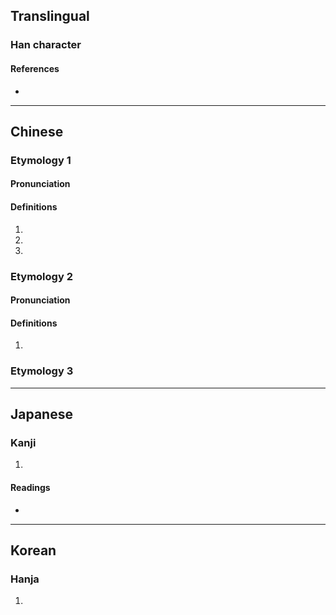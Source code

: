 {{character info/new}}
{{also|呼}}
==Translingual==

===Han character===
{{Han char|rn=30|rad=口|as=11|sn=14|four=|canj=RYPD|ids=⿰口虖}}

====References====
* {{Han ref|kx=0205.260|dkj=04195|dj=0428.190|hdz=10676.010|uh=5611|ud=22033}}

----

==Chinese==
{{zh-forms}}

===Etymology 1===

====Pronunciation====
{{zh-pron
|m=hū
|c=
|mc=y
|oc=y
|cat=v,pn
}}

====Definitions====
{{zh-hanzi}}

# {{zh-original|呼|to [[call]]; to [[shout]]}}
# {{n-g|[[onomatopoeia]] for a [[puff]] of [[wind]]}}
# {{surname|lang=zh}}

===Etymology 2===

====Pronunciation====
{{zh-pron
|m=hù
|c=
|cat=syllable
}}

====Definitions====
{{zh-hanzi}}

# {{zh-only|嘑爾}}

===Etymology 3===
{{zh-see|滹|v}}

----

==Japanese==

===Kanji===
{{ja-kanji|grade=|rs=口11}}

# {{defn|lang=ja|sort=口11}}

====Readings====
* {{ja-readings|on=[[こ]] (ko), [[く]] (ku)|kun=[[さけぶ]] (sakebu), [[なく]] (naku), [[よぶ]] (yobu)}}

----

==Korean==

===Hanja===
{{ko-hanja|hangeul=호|rv=ho|mr=ho}}

# {{defn|lang=ko|sort=口11}}